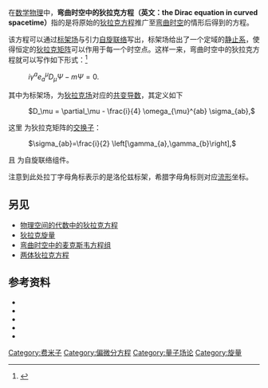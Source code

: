在[[数学物理|数学物理]]中，'''弯曲时空中的狄拉克方程（英文：the Dirac equation in curved spacetime）'''指的是将原始的[[狄拉克方程|狄拉克方程]]推广至[[廣義相對論|弯曲时空]]的情形后得到的方程。

该方程可以通过[[标架场|标架场]]与引力[[自旋|自旋]][[联络|联络]]写出，标架场给出了一个定域的[[参考系|静止系]]，使得恒定的[[狄拉克矩陣|狄拉克矩阵]]可以作用于每一个时空点。这样一来，弯曲时空中的狄拉克方程就可以写作如下形式：<ref>{{Cite book|title=A Unified Grand Tour of Theoretical Physics|year=1990|url=https://archive.org/details/unifiedgrandtour0000lawr|last=Lawrie|first=Ian D.}}</ref>
: <math>i\gamma^a e_a^\mu D_\mu \Psi - m \Psi = 0.</math>
其中{{Math|''e<sub>a</sub><sup>μ</sup>''}}为标架场，{{Math|''D<sub>μ</sub>''}}为[[狄拉克場|狄拉克场]]对应的[[共变导数|共变导数]]，其定义如下
: <math>D_\mu = \partial_\mu - \frac{i}{4} \omega_{\mu}^{ab} \sigma_{ab},</math>
这里{{Math|''σ<sub>ab</sub>''}} 为狄拉克矩阵的[[交換子|交换子]]：
: <math>\sigma_{ab}=\frac{i}{2} \left[\gamma_{a},\gamma_{b}\right], </math>
且{{Math|''ω<sub>μ</sub><sup>ab</sup>''}} 为自旋联络组件。

注意到此处拉丁字母角标表示的是洛伦兹标架，希腊字母角标则对应[[流形|流形]]坐标。

== 另见 ==
* [[物理空间的代数中的狄拉克方程|物理空间的代数中的狄拉克方程]]
* [[狄拉克旋量|狄拉克旋量]]
* [[弯曲时空中的麦克斯韦方程组|弯曲时空中的麦克斯韦方程组]]
* [[两体狄拉克方程|两体狄拉克方程]]

== 参考资料 ==
{{Reflist}}
* {{Cite arXiv|year=2013|author=M. Arminjon, F. Reifler|title=Equivalent forms of Dirac equations in curved spacetimes and generalized de Broglie relations|eprint=1103.3201}}
* {{Cite journal|title=on the dirac equation in curved space-time |author=M.D. Pollock |url=http://www.actaphys.uj.edu.pl/_cur/store/vol41/pdf/v41p1827.pdf |journal=Acta Physica Polonica B |issue=8 |doi= |year=2010 |volume=41 |page= |arxiv= |bibcode= |deadurl=yes |archiveurl=https://web.archive.org/web/20131214155201/http://www.actaphys.uj.edu.pl/_cur/store/vol41/pdf/v41p1827.pdf |archivedate=2013-12-14 }}
* {{Cite book|url=http://books.google.co.uk/books?id=T8Fde0u_XyIC&pg=PA117&dq=Dirac+equation+in+curved+spacetime&redir_esc=y#v=onepage&q=Dirac%20equation%20in%20curved%20spacetime&f=false|title=Einstein's Unification|last=J.V. Dongen|publisher=Cambridge University Press|year=2010|isbn=0-521-883-466|page=117|access-date=2016-10-29|archive-date=2014-08-22|archive-url=https://web.archive.org/web/20140822073426/http://books.google.co.uk/books?id=T8Fde0u_XyIC&pg=PA117&dq=Dirac+equation+in+curved+spacetime&redir_esc=y#v=onepage&q=Dirac%20equation%20in%20curved%20spacetime&f=false}}
* {{Cite book|url=http://books.google.co.uk/books?id=5nNuGMBBTjMC&printsec=frontcover&dq=L.+Parker,+D.+Toms+%282009%29.+Quantum+Field+Theory+in+Curved+Spacetime:+Quantized+Fields+and+Gravity#v=onepage&q&f=false|title=Quantum Field Theory in Curved Spacetime: Quantized Fields and Gravity|last=L. Parker, D. Toms|publisher=Cambridge University Press|year=2009|isbn=0-521-877-873|page=227|access-date=2016-10-29|archive-date=2014-08-22|archive-url=https://web.archive.org/web/20140822065845/http://books.google.co.uk/books?id=5nNuGMBBTjMC&printsec=frontcover&dq=L.+Parker,+D.+Toms+%282009%29.+Quantum+Field+Theory+in+Curved+Spacetime:+Quantized+Fields+and+Gravity#v=onepage&q&f=false}}
* {{Cite book|url=http://books.google.co.uk/books?id=Zo5_3cmtFEUC&pg=PA223&dq=Dirac+equation+in+curved+spacetime&redir_esc=y#v=onepage&q=Dirac%20equation%20in%20curved%20spacetime&f=false|title=Aspects of Quantum Field Theory in Curved Spacetime|last=S.A. Fulling|publisher=Cambridge University Press|year=1989|isbn=0-521-377-684|access-date=2016-10-29|archive-date=2014-08-22|archive-url=https://web.archive.org/web/20140822074455/http://books.google.co.uk/books?id=Zo5_3cmtFEUC&pg=PA223&dq=Dirac+equation+in+curved+spacetime&redir_esc=y#v=onepage&q=Dirac%20equation%20in%20curved%20spacetime&f=false}}
[[Category:费米子|Category:费米子]]
[[Category:偏微分方程|Category:偏微分方程]]
[[Category:量子场论|Category:量子场论]]
[[Category:旋量|Category:旋量]]